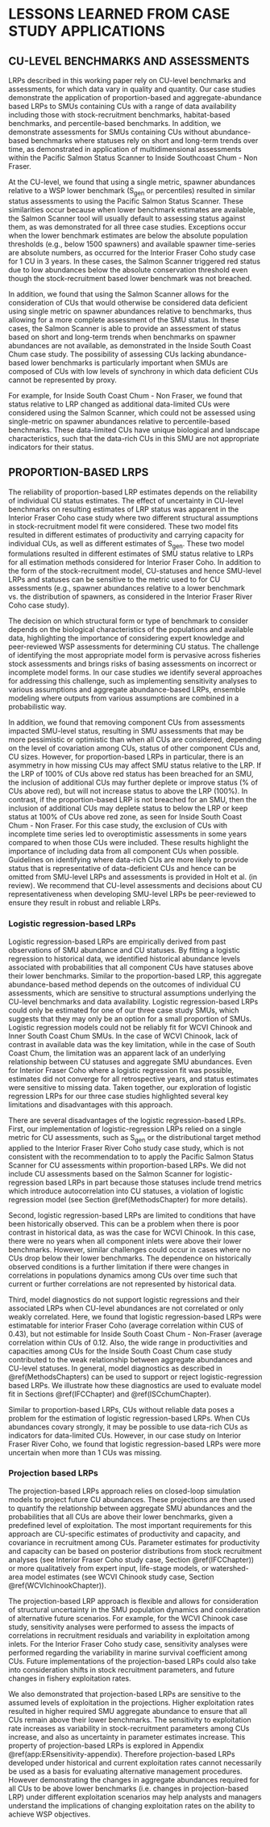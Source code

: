 # LESSONS LEARNED FROM CASE STUDY APPLICATIONS


## CU-LEVEL BENCHMARKS AND ASSESSMENTS

LRPs described in this working paper rely on CU-level benchmarks and assessments, for which data vary in quality and quantity. Our case studies demonstrate the application of proportion-based and aggregate-abundance based LRPs to SMUs containing CUs with a range of data availability including those with stock-recruitment benchmarks, habitat-based benchmarks, and percentile-based benchmarks. In addition, we demonstrate assessments for SMUs containing CUs without abundance-based benchmarks where statuses rely on short and long-term trends over time, as demonstrated in application of multidimensional assessments within the Pacific Salmon Status Scanner to Inside Southcoast Chum - Non Fraser. 

At the CU-level, we found that using a single metric, spawner abundances relative to a WSP lower benchmark (S~gen~ or percentiles) resulted in similar status assessments to using the Pacific Salmon Status Scanner. <!--BC:These sentences seem to contradict themselves. CH: I don't understant where the contradiction is-->  These similarities occur because when lower benchmark estimates are available, the Salmon Scanner tool will usually default to assessing status against them, as was demonstrated for all three case studies. Exceptions occur when the lower benchmark estimates are below the absolute population thresholds (e.g., below 1500 spawners) and available spawner time-series are absolute numbers, as occurred for the Interior Fraser Coho study case for 1 CU in 3 years<!--correct me I'm wrong on numbers here KH-->. In these cases, the Salmon Scanner triggered red status due to low abundances below the absolute conservation threshold even though the stock-recruitment based lower benchmark was not breached.


In addition, we found that using the Salmon Scanner allows for the consideration of CUs that would otherwise be considered data deficient using single metric on spawner abundances relative to benchmarks, thus allowing for a more complete assessment of the SMU status. In these cases, the Salmon Scanner is able to provide an assessment of status based on short and long-term trends when benchmarks on spawner abundances are not available, as demonstrated in the Inside South Coast Chum case study. <!--CW: added the following to emphasize the importance of assessing more CUs -->  The possibility of assessing CUs lacking abundance-based lower benchmarks is particularly important when SMUs are composed of CUs with low levels of synchrony in which data deficient CUs cannot be represented by proxy. <!--CH: I think the criteria for 'proxy' account for differences in size, i.e., criteria 4: small CUs can't be represented by large CUs, so I think these last 2 sentences can be omitted.  "The status assessment based on trends is also useful when the CUs lacking lower benchmark estimates are small. Representing small CUs by proxy is problematic because the small CUs tend to be more vulnerable than larger CUs even if productivity is similar (cite)."--> 

For example, for Inside South Coast Chum - Non Fraser, we found that status relative to LRP changed as additional data-limited CUs were considered using the Salmon Scanner, which could not be assessed using single-metric on spawner abundances relative to percentile-based benchmarks. These data-limited CUs have unique biological and landscape characteristics, such that the data-rich CUs in this SMU are not appropriate indicators for their status. <!--CH: Luke does this sound okay?-->



## PROPORTION-BASED LRPS

The reliability of proportion-based LRP estimates depends on the reliability of individual CU status estimates. The effect of uncertainty in CU-level benchmarks on resulting estimates of LRP status was apparent in the Interior Fraser Coho case study where two different structural assumptions in stock-recruitment model fit were considered. These two model fits resulted in different estimates of productivity and carrying capacity for individual CUs, as well as different estimates of S~gen~. These two model formulations resulted in different estimates of SMU status relative to LRPs for all estimation methods considered for Interior Fraser Coho. In addition to the form of the stock-recruitment model, CU-statuses and hence SMU-level LRPs and statuses can be sensitive to the metric used to for CU assessments (e.g., spawner abundances relative to a lower benchmark vs. the distribution of spawners, as considered in the Interior Fraser River Coho case study).  
<!--CH note for discussion at meeting?: Additional point that LRPs will vary over time with underlying stock-recruitment (or percentile benchmarks). This is mentioned with the IFR coho retrospective analysis removing years of data. LRPs were more temporally variable when based on SR benchmarks (which themselves varied over time) compared with distribution based benchmarks which were static. This is a point we make in the guidelines paper. If we can point to it in our results it would be good, even if the evidence isn't super strong.-->

The decision on which structural form or type of benchmark to consider depends on the biological characteristics of the populations and available data, highlighting the importance of considering expert knowledge and peer-reviewed WSP assessments for determining CU status. The challenge of identifying the most appropriate model form is pervasive across fisheries stock assessments and brings risks of basing assessments on incorrect or incomplete model forms. In our case studies we identify several approaches for addressing this challenge, such as implementing sensitivity analyses to various assumptions and aggregate abundance-based LRPs, ensemble modeling where outputs from various assumptions are combined in a probabilistic way.


In addition, we found that removing component CUs from assessments impacted SMU-level status, resulting in SMU assessments that may be more pessimistic or optimistic than when all CUs are considered, depending on the level of covariation among CUs, status of other component CUs and, CU sizes. <!--CH: I add in this caveat specifying proportion-based LRPs in the next sentence. Does that make sense? It's much more convoluted for agg abund-based LRPs-->However, for proportion-based LRPs in particular, there is an asymmetry in how missing CUs may affect SMU status relative to the LRP. If the LRP of 100% of CUs above red status has been breached for an SMU, the inclusion of additional CUs may further deplete or improve status (% of CUs above red), but will not increase status to above the LRP (100%). In contrast, if the proportion-based LRP is not breached for an SMU, then the inclusion of additional CUs may deplete status to below the LRP or keep status at 100% of CUs above red zone, as seen for Inside South Coast Chum - Non Fraser. For this case study, the exclusion of CUs with incomplete time series led to overoptimistic assessments in some years compared to when those CUs were included. These results highlight the importance of including data from all component CUs when possible. Guidelines on identifying where data-rich CUs are more likely to provide status that is representative of data-deficient CUs and hence can be omitted from SMU-level LRPs and assessments is provided in Holt et al. (in review). We recommend that  CU-level assessments and decisions about CU representativeness when developing SMU-level LRPs be peer-reviewed to ensure they result in robust and reliable LRPs.<!--CH: suggest we remove following sentence, as I'm not sure who would have this disincentive "The asymmetrical impact of increased monitoring of CUs on SMU status may reduce incentives to extend monitoring to data-deficient CUs"-->



### Logistic regression-based LRPs


Logistic regression-based LRPs are empirically derived from past observations of SMU abundance and CU statuses. By fitting a logistic regression to historical data, we identified historical abundance levels associated with probabilities that all component CUs have statuses above their lower benchmarks. Similar to the proportion-based LRP, this aggregate abundance-based method depends on the outcomes of individual CU assessments, which are sensitive to structural assumptions underlying the CU-level benchmarks and data availability. Logistic regression-based LRPs could only be estimated for one of our three case study SMUs, which suggests that they may only be an option for a small proportion of SMUs. Logistic regression models could not be reliably fit for WCVI Chinook and Inner South Coast Chum SMUs. In the case of WCVI Chinook, lack of contrast in available data was the key limitation, while in the case of South Coast Chum, the limitation was an apparent lack of an underlying relationship between CU statuses and aggregate SMU abundances. Even for Interior Fraser Coho where a logistic regression fit was possible, estimates did not converge for all retrospective years, and status estimates were sensitive to missing data. Taken together, our exploration of logistic regression LRPs for our three case studies highlighted several key limitations and disadvantages with this approach.



There are several disadvantages of the logistic regression-based LRPs. First, our implementation of logistic-regression LRPs relied on a single metric for CU assessments, such as S~gen~ or the distributional target method applied to the Interior Fraser River Coho study case study, which is not consistent with the recommendation to to apply the Pacific Salmon Status Scanner for CU assessments within proportion-based LRPs. We did not include CU assessments based on the Salmon Scanner for logistic-regression based LRPs in part because those statuses include trend metrics which introduce autocorrelation into CU statuses, a violation of logistic regression model (see Section \@ref(MethodsChapter) for more details). 


Second, logistic regression-based LRPs are limited to conditions that have been historically observed. This can be a problem when there is poor contrast in historical data, as was the case for WCVI Chinook.  In this case, there were no years when all component inlets were above their lower benchmarks. However, similar challenges could occur in cases where no CUs drop below their lower benchmarks.  The dependence on historically observed conditions is a further limitation if there were changes in correlations in populations dynamics among CUs over time such that current or further correlations are not represented by historical data.

Third, model diagnostics do not support logistic regressions and their associated LRPs when CU-level abundances are not correlated or only weakly correlated.  Here, we found that logistic regression-based LRPs were estimatable for interior Fraser Coho (average correlation within CUS of 0.43), but not estimable for Inside South Coast Chum - Non-Fraser (average correlation within CUs of 0.12. Also, the wide range in productivities and capacities among CUs for the Inside South Coast Chum case study contributed to the weak relationship between aggregate abundances and CU-level statuses. In general, model diagnostics as described in \@ref(MethodsChapters) can be used to support or reject logistic-regression based LRPs. We illustrate how these diagnostics are used to evaluate model fit in Sections \@ref(IFCChapter) and \@ref(ISCchumChapter).    


Similar to proportion-based LRPs, CUs without reliable data poses a problem for the estimation of logistic regression-based LRPs. When CUs abundances covary strongly, it may be possible to use data-rich CUs as indicators for data-limited CUs. However, in our case study on Interior Fraser River Coho, we found that logistic regression-based LRPs were more uncertain when more than 1 CUs was missing. 



### Projection based LRPs

<!--
CW Question: Why did we not apply the projection-based LRP to the Chum study case? Was is because we had no means of estimating the SR parameters for the Chum CUs? If that is the case, would it be correct to say that the projection-based LRP is not appropriate for data poor scenarios? 
CH: we didn't have plausible productivity & capacity values (and didn't have time to work with the un-reviewwed values provided by stock assessment staff)
-->

The projection-based LRPs approach relies on closed-loop simulation models to project future CU abundances. These projections are then used to quantify the relationship between aggregate SMU abundances and the probabilities that all CUs are above their lower benchmarks, given a predefined level of exploitation. The most important requirements for this approach are CU-specific estimates of productivity and capacity, and covariance in recruitment among CUs. Parameter estimates for productivity and capacity can be based on posterior distributions from stock recruitment analyses (see Interior Fraser Coho study case, Section \@ref(IFCChapter)) or more qualitatively from expert input, life-stage models, or watershed-area model estimates (see WCVI Chinook study case, Section \@ref(WCVIchinookChapter)). 

The projection-based LRP approach is flexible and allows for consideration of structural uncertainty in the SMU population dynamics and consideration of alternative future scenarios. For example, for the WCVI Chinook case study, sensitivity analyses were performed to assess the impacts of correlations in recruitment residuals and  variability in exploitation among inlets. For the Interior Fraser Coho study case, sensitivity analyses were performed regarding the variability in marine survival coefficient among CUs. Future implementations of the projection-based LRPs could also take into consideration shifts in stock recruitment parameters, and future changes in fishery exploitation rates. 

We also demonstrated that projection-based LRPs are sensitive to the assumed levels of exploitation in the projections. Higher exploitation rates resulted in higher required SMU aggregate abundance to ensure that all CUs remain above their lower benchmarks. The sensitivity to exploitation rate increases as variability in stock-recruitment parameters among CUs increase, and also as uncertainty in parameter estimates increase. This property of projection-based LRPs is explored in Appendix \@ref(app:ERsensitivity-appendix). <!--CH I'm not clear what is meant by this sentence, which I may written??: "This feature of the approach could be used in future exercises to identify the optimum levels of exploitation, to ensure that the aggregate abundance LRP is in line with current observed abundances."
I suggest replacing with:--> Therefore projection-based LRPs developed under historical and current exploitation rates cannot necessarily be used as a basis for evaluating alternative management procedures. However demonstrating the changes in aggregate abundances required for all CUs to be above lower benchmarks (i.e. changes in projection-based LRP) under different exploitation scenarios may help analysts and managers understand the implications of changing exploitation rates on the ability to achieve WSP objectives.




<!-- KH: (CH: I think the first three are captured, but could add the last if there is interest...?)

I wonder if another discussion topic could be the dependence of LRP estimates on reliable estimates of CU status.    
E.g.,:
CW:opening paragraph of SMU-level LRPs and assessments
All of the LRP estimation methods we considered were based on status estimates for component CUs; regardless of whether it was a proportion-based or abundance-based method. As a result, the reliability of LRP estimates is a function of the reliability of individual CU status estimates. The effect of uncertainty in CU-level benchmarks on resulting estimates of LRP status was apparent in the Interior Fraser Coho case study where two different structural assumptions in stock recruitment model fit were considered. These two model fits resulted in different estimates of productivity and carrying capacity for individual CUs, as well as different estimates of Sgen. These two different model formulations resulted in different estimates of SMU status relative to LRPs over time for all LRP estimation methods considered for Interior Fraser Coho.    


- Could we also draw on Carrie's sensitivity analysis of productivity when estimating projected LRPs here?  Different productivity assumptions led to different Sgens, which lead to different LRPs.

- Could end this section by noting that the guidelines paper recommends that a peer-review of CU status estimates is required prior to developing LRPs. (I think Carrie mentioned this ... but should check guidlelines paper to confirm what it says.  I think Carrie said she had included 'reliabale CU status estimates' as a key principle??) 

- Could then go on to discuss ways in which uncertainty in CU status can get rolled up into LRP estimates.  For example, integrated model fits for logistic regression propogate uncertainty through to LRP estimates. Or, model-averaging for projection-based (coho example). At this point, I don't think there are ways to incorporate uncertainty into CU status estimates from the multidimensional scanning tool. (Although, is SOTS working on this???)  May be something to flag as a research priority???   



 


-->




<!--
	Summary points by chapter below


Key points for ISC chum: 

For data poor stocks, data quality issues may limit the choice of CU-specific benchmarks used as basis for the calculation of the SMU LRP. For example, for the ISC chum study case, $Sgen$ could not be reliably estimated for all CUs, and its use lead to poor fits of the logistic aggregate abundance LRP (although fits were poor regardless of the benchmark used). For that study case, the analyses relied on the percentile-based benchmarks. CH: suggest removing Sgen.

The choice of benchmark to determine CU specific status will affect the classification and therefore will also affect the LRP. 

Percentile benchmarks were more conservative that multidimensional status, i.e. LRP was triggered more often when percentile benchmarks were used.  -- But I am not clear if this is a trend to be expected for other SMUs of if it's specific to ISC chum. 

Adding more CUs lead to LRP being triggered more often. -> this indicates that exclusion of CUs with incomplete time series may lead to more overly optimistic assessments. 

Aggregate abundance LRPs were not appropriate. Factors include: 
-different orders of magnitude in variation among CU
-lack of auto correlation in escapements
-wide range in productivity values between CUs 


WCVI Chinook main points: 

Carrie already wrote a great set of summary bullets by the end of that chapter. Maybe reinforce them here. 

Recommendation to exclude CUs and/or inlets with PNI <0.5 (maybe better considered in the guidelines, under the section on when maight be appropriate to consider less than 100% of CUs above LRP)

Proportion of CU above benchmarks indicate that SMU is below LRP because one specific CU is consistently below its lower benchmark. Aggregate abundance logistic regression-based LRPs are not estimable as there are no years in which the SMU is above LRP. 



Some ideas include:

- If data limitations arise in application of LRP to a stock, increased monitoring, data quality could be part of recovery plan/ trigger


IFC main points:

proportion based LRP: Three methods for calculating lower bench marks were used, results vary among methods. The LRP was more likely to be triggered when relying on the distributional status was used to assess the stock. When the multi dimensional status assessment was used, the choice of ricker model used to estimate Sgen affected the frequency of assessing at least one CU as red status. The LRP  was triggered more often when using the Ricker_priorCap model than when using the Ricker model. 

Aggregate abundance

Retrospective analyses indicated that aggregate status estimates become unstable if two or more 
CUs are missing data.  
-->
